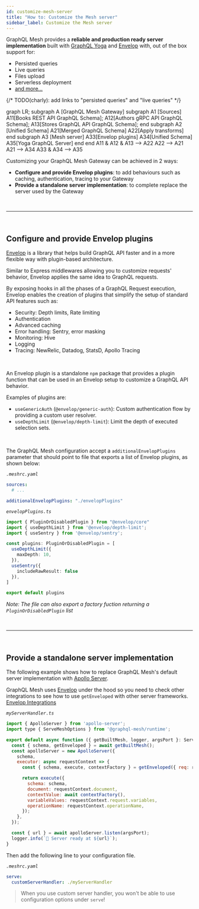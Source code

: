 ```yaml
---
id: customize-mesh-server
title: "How to: Customize the Mesh server"
sidebar_label: Customize the Mesh server
---
```


GraphQL Mesh provides a **reliable and production ready server implementation** built with [GraphQL Yoga](https://www.graphql-yoga.com/) and [Envelop](https://www.envelop.dev/) with, out of the box support for:
- Persisted queries
- Live queries
- Files upload
- Serverless deployment
- [and more...](https://www.graphql-yoga.com/docs/quick-start)

{/* TODO(charly): add links to "persisted queries" and "live queries" */}


<Graph>

  graph LR;
    subgraph A [GraphQL Mesh Gateway]
      subgraph A1 [Sources]
        A11[Books REST API GraphQL Schema];
        A12[Authors gRPC API GraphQL Schema];
        A13[Stores GraphQL API GraphQL Schema];
      end
      subgraph A2 [Unified Schema]
        A21[Merged GraphQL Schema]
        A22[Apply transforms]
      end
      subgraph A3 [Mesh server]
        A33[Envelop plugins]
        A34[Unified Schema]
        A35[Yoga GraphQL Server]
      end
    end
    A11 & A12 & A13 --> A22
    A22 --> A21
    A21 --> A34
    A33 & A34 --> A35

</Graph>



Customizing your GraphQL Mesh Gateway can be achieved in 2 ways:
- __Configure and provide Envelop plugins__: to add behaviours such as caching, authentication, tracing to your Gateway
- __Provide a standalone server implementation__: to complete replace the server used by the Gateway



<p>&nbsp;</p>

------

<p>&nbsp;</p>


## Configure and provide Envelop plugins


[Envelop](https://www.envelop.dev/) is a library that helps build GraphQL API faster and in a more flexible way with plugin-based architecture.

Similar to Express middlewares allowing you to customize requests' behavior, Envelop applies the same idea to GraphQL requests.

By exposing hooks in all the phases of a GraphQL Request execution, Envelop enables the creation of plugins that simplify the setup of standard API features such as:
- Security: Depth limits, Rate limiting
- Authentication
- Advanced caching
- Error handling: Sentry, error masking
- Monitoring: Hive
- Logging
- Tracing: NewRelic, Datadog, StatsD, Apollo Tracing

<br />

An Envelop plugin is a standalone `npm` package that provides a plugin function that can be used in an Envelop setup to customize a GraphQL API behavior.

Examples of plugins are:
- `useGenericAuth` (`@envelop/generic-auth`): Custom authentication flow by providing a custom user resolver.
- `useDepthLimit` (`@envelop/depth-limit`): Limit the depth of executed selection sets.


<br />

The GraphQL Mesh configuration accept a `additionalEnvelopPlugins` parameter that should point to file that exports a list of Envelop plugins, as shown below:

_`.meshrc.yaml`_
```yaml
sources:
  # ...

additionalEnvelopPlugins: "./envelopPlugins"
```




_`envelopPlugins.ts`_

```ts
import { PluginOrDisabledPlugin } from "@envelop/core"
import { useDepthLimit } from '@envelop/depth-limit';
import { useSentry } from '@envelop/sentry';

const plugins: PluginOrDisabledPlugin = [
  useDepthLimit({
    maxDepth: 10,
  }),
  useSentry({
    includeRawResult: false
  }),
]

export default plugins
```

_Note: The file can also export a factory fuction returning a `PluginOrDisabledPlugin` list_

<p>&nbsp;</p>

------

<p>&nbsp;</p>

## Provide a standalone server implementation


The following example shows how to replace GraphQL Mesh's default server implementation with [Apollo Server](https://apollographql.com/docs/apollo-server).

GraphQL Mesh uses [Envelop](https://envelop.dev) under the hood so you need to check other integrations to see how to use `getEnveloped` with other server frameworks. [Envelop Integrations](https://www.envelop.dev/docs/integrations)

_`myServerHandler.ts`_
```js
import { ApolloServer } from 'apollo-server';
import type { ServeMeshOptions } from '@graphql-mesh/runtime';

export default async function ({ getBuiltMesh, logger, argsPort }: ServeMeshOptions): Promise<void> {
  const { schema, getEnveloped } = await getBuiltMesh();
  const apolloServer = new ApolloServer({
    schema,
    executor: async requestContext => {
      const { schema, execute, contextFactory } = getEnveloped({ req: requestContext.request.http });

      return execute({
        schema: schema,
        document: requestContext.document,
        contextValue: await contextFactory(),
        variableValues: requestContext.request.variables,
        operationName: requestContext.operationName,
      });
    },
  });

  const { url } = await apolloServer.listen(argsPort);
  logger.info(`🚀 Server ready at ${url}`);
}
```

Then add the following line to your configuration file.

_`.meshrc.yaml`_
```yaml
serve:
  customServerHandler: ./myServerHandler
```

> When you use custom server handler, you won't be able to use configuration options under `serve`!
